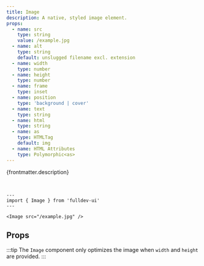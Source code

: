 ```yaml
---
title: Image
description: A native, styled image element.
props:
  - name: src
    type: string
    value: /example.jpg
  - name: alt
    type: string
    default: unslugged filename excl. extension
  - name: width
    type: number
  - name: height
    type: number
  - name: frame
    type: inset
  - name: position
    type: 'background | cover'
  - name: text
    type: string
  - name: html
    type: string
  - name: as
    type: HTMLTag
    default: img
  - name: HTML Attributes
    type: Polymorphic<as>
---
```



{frontmatter.description}

<br />

```astro live
---
import { Image } from 'fulldev-ui'
---

<Image src="/example.jpg" />
```

## Props

:::tip
The `Image` component only optimizes the image when `width` and `height` are provided.
:::

<PropsTable props={frontmatter.props} />
